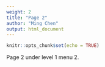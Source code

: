 ```yaml
---
weight: 2
title: "Page 2"
author: "Ming Chen"
output: html_document
---
```


```r
knitr::opts_chunk$set(echo = TRUE)
```

Page 2 under level 1 menu 2.
